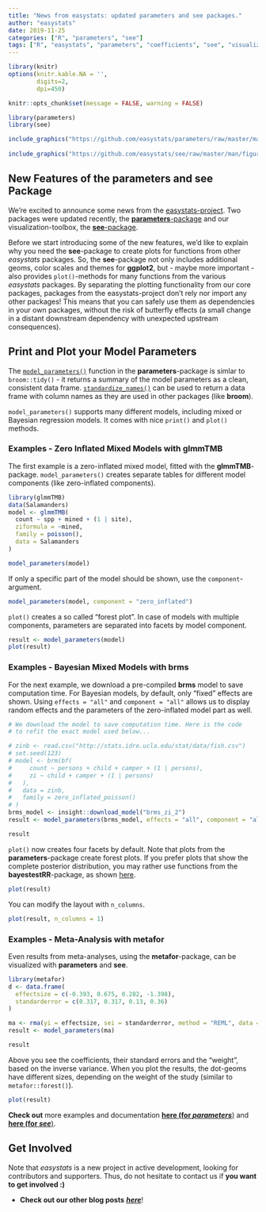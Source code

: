 ```yaml
---
title: "News from easystats: updated parameters and see packages."
author: "easystats"
date: 2019-11-25
categories: ["R", "parameters", "see"]
tags: ["R", "easystats", "parameters", "coefficients", "see", "visualization"]
---
```



```r
library(knitr)
options(knitr.kable.NA = '',
        digits=2,
        dpi=450)

knitr::opts_chunk$set(message = FALSE, warning = FALSE)

library(parameters)
library(see)
```

```r
include_graphics("https://github.com/easystats/parameters/raw/master/man/figures/logo.png")
 
include_graphics("https://github.com/easystats/see/raw/master/man/figures/logo.png")
```

## New Features of the parameters and see Package

We're excited to announce some news from the [easystats-project](https://github.com/easystats/easystats). Two packages were updated recently, the [**parameters**-package](https://easystats.github.io/parameters) and our visualization-toolbox, the [**see**-package](http://easystats.github.io/see).

Before we start introducing some of the new features, we'd like to explain why you need the **see**-package to create plots for functions from other *easystats* packages. So, the **see**-package not only includes additional geoms, color scales and themes for **ggplot2**, but - maybe more important - also provides `plot()`-methods for many functions from the various *easystats* packages. By separating the plotting functionality from our core packages, packages from the easystats-project don’t rely nor import any other packages! This means that you can safely use them as dependencies in your own packages, without the risk of butterfly effects (a small change in a distant downstream dependency with unexpected upstream consequences).

## Print and Plot your Model Parameters

The [`model_parameters()`](https://easystats.github.io/parameters/reference/model_parameters.html) function in the **parameters**-package is simlar to `broom::tidy()` - it returns a summary of the model parameters as a clean, consistent data frame. [`standardize_names()`](https://easystats.github.io/parameters/reference/standardize_names.html) can be used to return a data frame with column names as they are used in other packages (like **broom**). 

`model_parameters()` supports many different models, including mixed or Bayesian regression models. It comes with nice `print()` and `plot()` methods.

### Examples - Zero Inflated Mixed Models with glmmTMB

The first example is a zero-inflated mixed model, fitted with the **glmmTMB**-package. `model_parameters()` creates separate tables for different model components (like zero-inflated components).

```r
library(glmmTMB)
data(Salamanders)
model <- glmmTMB(
  count ~ spp + mined + (1 | site),
  ziformula = ~mined,
  family = poisson(),
  data = Salamanders
)

model_parameters(model)
```

If only a specific part of the model should be shown, use the `component`-argument.

```r
model_parameters(model, component = "zero_inflated")
```

`plot()` creates a so called "forest plot". In case of models with multiple components, parameters are separated into facets by model component.

```r
result <- model_parameters(model)
plot(result)
```

### Examples - Bayesian Mixed Models with brms

For the next example, we download a pre-compiled **brms** model to save computation time. For Bayesian models, by default, only "fixed" effects are shown. Using `effects = "all"` and `component = "all"` allows us to display random effects and the parameters of the zero-inflated model part as well.

```r
# We download the model to save computation time. Here is the code
# to refit the exact model used below...

# zinb <- read.csv("http://stats.idre.ucla.edu/stat/data/fish.csv")
# set.seed(123)
# model <- brm(bf(
#     count ~ persons + child + camper + (1 | persons),
#     zi ~ child + camper + (1 | persons)
#   ),
#   data = zinb,
#   family = zero_inflated_poisson()
# )
brms_model <- insight::download_model("brms_zi_2")
result <- model_parameters(brms_model, effects = "all", component = "all")

result
```

`plot()` now creates four facets by default. Note that plots from the **parameters**-package create forest plots. If you prefer plots that show the complete posterior distribution, you may rather use functions from the **bayestestRR**-package, as shown [here](https://easystats.github.io/see/articles/bayestestR.html).

```r
plot(result)
```

You can modify the layout with `n_columns`.

```r
plot(result, n_columns = 1)
```

### Examples - Meta-Analysis with metafor

Even results from meta-analyses, using the **metafor**-package, can be visualized with **parameters** and **see**.

```r
library(metafor)
d <- data.frame(
  effectsize = c(-0.393, 0.675, 0.282, -1.398),
  standarderror = c(0.317, 0.317, 0.13, 0.36)
)

ma <- rma(yi = effectsize, sei = standarderror, method = "REML", data = d)
result <- model_parameters(ma)

result
```

Above you see the coefficients, their standard errors and the "weight", based on the inverse variance. When you plot the results, the dot-geoms have different sizes, depending on the weight of the study (similar to `metafor::forest()`).

```r
plot(result)
```

**Check out** more examples and documentation [**here (for _parameters_**)](https://easystats.github.io/parameters/) and [**here (for _see_**)](https://easystats.github.io/see/).

## Get Involved

Note that *easystats* is a new project in active development, looking for contributors and supporters. Thus, do not hesitate to contact us if **you want to get involved :)**

- **Check out our other blog posts** [***here***](https://easystats.github.io/blog/posts/)!
